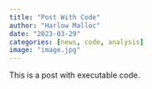 ```yaml
---
title: "Post With Code"
author: "Harlow Malloc"
date: "2023-03-29"
categories: [news, code, analysis]
image: "image.jpg"
---
```


This is a post with executable code.
